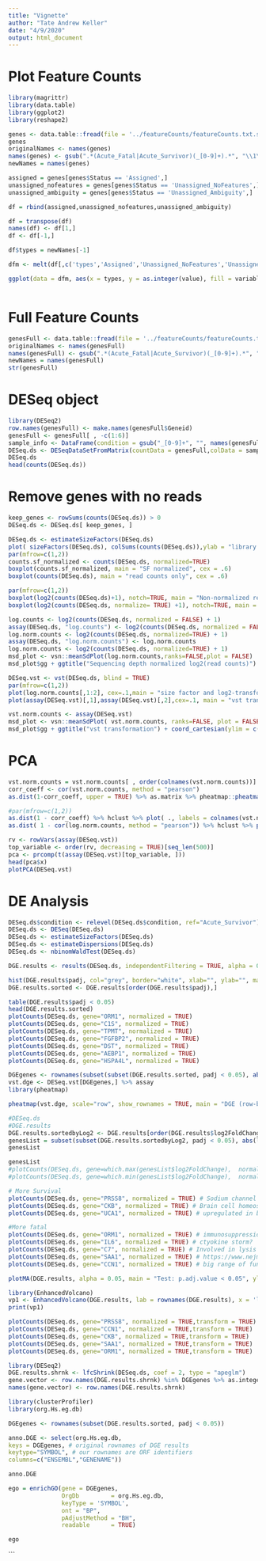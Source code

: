 ```yaml
---
title: "Vignette"
author: "Tate Andrew Keller"
date: "4/9/2020"
output: html_document
---
```


# Plot Feature Counts

```r

library(magrittr)
library(data.table)
library(ggplot2)
library(reshape2)

genes <- data.table::fread(file = '../featureCounts/featureCounts.txt.summary', header = TRUE)%>% as.data.frame
genes
originalNames <- names(genes)
names(genes) <- gsub(".*(Acute_Fatal|Acute_Survivor)(_[0-9]+).*", "\\1\\2", originalNames)
newNames = names(genes)

assigned = genes[genes$Status == 'Assigned',]
unassigned_nofeatures = genes[genes$Status == 'Unassigned_NoFeatures',]
unassigned_ambiguity = genes[genes$Status == 'Unassigned_Ambiguity',]

df = rbind(assigned,unassigned_nofeatures,unassigned_ambiguity)

df = transpose(df)
names(df) <- df[1,]
df <- df[-1,]

df$types = newNames[-1]

dfm <- melt(df[,c('types','Assigned','Unassigned_NoFeatures','Unassigned_Ambiguity')],id.vars = 1)

ggplot(data = dfm, aes(x = types, y = as.integer(value), fill = variable)) + geom_bar(stat='identity', position='dodge')



```

# Full Feature Counts

```r
genesFull <- data.table::fread(file = '../featureCounts/featureCounts.txt', header = TRUE)%>% as.data.frame
originalNames <- names(genesFull)
names(genesFull) <- gsub(".*(Acute_Fatal|Acute_Survivor)(_[0-9]+).*", "\\1\\2", originalNames)
newNames = names(genesFull)
str(genesFull)
```

# DESeq object

```r
library(DESeq2)
row.names(genesFull) <- make.names(genesFull$Geneid)
genesFull <- genesFull[ , -c(1:6)]
sample_info <- DataFrame(condition = gsub("_[0-9]+", "", names(genesFull)),row.names = names(genesFull) )
DESeq.ds <- DESeqDataSetFromMatrix(countData = genesFull,colData = sample_info,design = ~ condition)
DESeq.ds
head(counts(DESeq.ds))
```

# Remove genes with no reads

```r
keep_genes <- rowSums(counts(DESeq.ds)) > 0
DESeq.ds <- DESeq.ds[ keep_genes, ]
```


```r
DESeq.ds <- estimateSizeFactors(DESeq.ds) 
plot( sizeFactors(DESeq.ds), colSums(counts(DESeq.ds)),ylab = "library sizes", xlab = "size factors", cex = .6 )
par(mfrow=c(1,2))
counts.sf_normalized <- counts(DESeq.ds, normalized=TRUE)
boxplot(counts.sf_normalized, main = "SF normalized", cex = .6)
boxplot(counts(DESeq.ds), main = "read counts only", cex = .6)
```

```r
par(mfrow=c(1,2))
boxplot(log2(counts(DESeq.ds)+1), notch=TRUE, main = "Non-normalized read counts", ylab="log2(read counts)", cex = .6)
boxplot(log2(counts(DESeq.ds, normalize= TRUE) +1), notch=TRUE, main = "Size-factor-normalized read counts", ylab="log2(read counts)", cex = .6)
```

```r
log.counts <- log2(counts(DESeq.ds, normalized = FALSE) + 1)
assay(DESeq.ds, "log.counts") <- log2(counts(DESeq.ds, normalized = FALSE) + 1)
log.norm.counts <- log2(counts(DESeq.ds, normalized=TRUE) + 1)
assay(DESeq.ds, "log.norm.counts") <- log.norm.counts
log.norm.counts <- log2(counts(DESeq.ds, normalized=TRUE) + 1)
msd_plot <- vsn::meanSdPlot(log.norm.counts,ranks=FALSE,plot = FALSE)
msd_plot$gg + ggtitle("Sequencing depth normalized log2(read counts)") + ylab("standard deviation")
```


```r
DESeq.vst <- vst(DESeq.ds, blind = TRUE)
par(mfrow=c(1,2))
plot(log.norm.counts[,1:2], cex=.1,main = "size factor and log2-transformed")
plot(assay(DESeq.vst)[,1],assay(DESeq.vst)[,2],cex=.1, main = "vst transformed", xlab = colnames(assay(DESeq.vst[,1])), ylab = colnames(assay(DESeq.vst[,2])) )
```

```r
vst.norm.counts <- assay(DESeq.vst)
msd_plot <- vsn::meanSdPlot( vst.norm.counts, ranks=FALSE, plot = FALSE)
msd_plot$gg + ggtitle("vst transformation") + coord_cartesian(ylim = c(0,3))
```

# PCA

```r
vst.norm.counts = vst.norm.counts[ , order(colnames(vst.norm.counts))]
corr_coeff <- cor(vst.norm.counts, method = "pearson")
as.dist(1-corr_coeff, upper = TRUE) %>% as.matrix %>% pheatmap::pheatmap(., main = "Pearson correlation")
```

```r
#par(mfrow=c(1,2))
as.dist(1 - corr_coeff) %>% hclust %>% plot( ., labels = colnames(vst.norm.counts), main = "vst transformed read counts")
as.dist( 1 - cor(log.norm.counts, method = "pearson")) %>% hclust %>% plot( ., labels = colnames(log.norm.counts), main = "no vst")
```


```r
rv <- rowVars(assay(DESeq.vst))
top_variable <- order(rv, decreasing = TRUE)[seq_len(500)]
pca <- prcomp(t(assay(DESeq.vst)[top_variable, ]))
head(pca$x)
plotPCA(DESeq.vst)
```

# DE Analysis

```r
DESeq.ds$condition <- relevel(DESeq.ds$condition, ref="Acute_Survivor")
DESeq.ds <- DESeq(DESeq.ds)
DESeq.ds <- estimateSizeFactors(DESeq.ds)
DESeq.ds <- estimateDispersions(DESeq.ds)
DESeq.ds <- nbinomWaldTest(DESeq.ds)
```

```r
DGE.results <- results(DESeq.ds, independentFiltering = TRUE, alpha = 0.05)
```

```r
hist(DGE.results$padj, col="grey", border="white", xlab="", ylab="", main="frequencies of padj\n(all genes)", cex = 0.4)
DGE.results.sorted <- DGE.results[order(DGE.results$padj),]
```

```r
table(DGE.results$padj < 0.05)
head(DGE.results.sorted)
plotCounts(DESeq.ds, gene="ORM1", normalized = TRUE)
plotCounts(DESeq.ds, gene="C1S", normalized = TRUE)
plotCounts(DESeq.ds, gene="TPMT", normalized = TRUE)
plotCounts(DESeq.ds, gene="FGFBP2", normalized = TRUE)
plotCounts(DESeq.ds, gene="DST", normalized = TRUE)
plotCounts(DESeq.ds, gene="AEBP1", normalized = TRUE)
plotCounts(DESeq.ds, gene="HSPA4L", normalized = TRUE)

```

```r
DGEgenes <- rownames(subset(subset(DGE.results.sorted, padj < 0.05), abs(log2FoldChange) > 2.5 ))
vst.dge <- DESeq.vst[DGEgenes,] %>% assay
library(pheatmap)
```

```r
pheatmap(vst.dge, scale="row", show_rownames = TRUE, main = "DGE (row-based z-score)")
```

```r
#DESeq.ds
#DGE.results
DGE.results.sortedbyLog2 <- DGE.results[order(DGE.results$log2FoldChange),]
genesList = subset(subset(DGE.results.sortedbyLog2, padj < 0.05), abs(log2FoldChange) > 1.6 )
genesList
```

```r
genesList
#plotCounts(DESeq.ds, gene=which.max(genesList$log2FoldChange),  normalized = TRUE)
#plotCounts(DESeq.ds, gene=which.min(genesList$log2FoldChange),  normalized = TRUE)

# More Survival
plotCounts(DESeq.ds, gene="PRSS8", normalized = TRUE) # Sodium channel regulation https://www.nature.com/articles/hr20096
plotCounts(DESeq.ds, gene="CKB", normalized = TRUE) # Brain cell homeostasis? 
plotCounts(DESeq.ds, gene="UCA1", normalized = TRUE) # upregulated in bladder cancer? https://clincancerres.aacrjournals.org/content/12/16/4851

#More fatal
plotCounts(DESeq.ds, gene="ORM1", normalized = TRUE) # immunosuppression  https://www.ncbi.nlm.nih.gov/gene?Db=gene&Cmd=ShowDetailView&TermToSearch=5004
plotCounts(DESeq.ds, gene="IL6", normalized = TRUE) # ctyokine storm? 
plotCounts(DESeq.ds, gene="C7", normalized = TRUE) # Involved in lysis of pathogens, interesting that it is more present in fatal cases # https://www.genecards.org/cgi-bin/carddisp.pl?gene=C7
plotCounts(DESeq.ds, gene="SAA1", normalized = TRUE) # https://www.nejm.org/doi/10.1056/NEJM199902113400607
plotCounts(DESeq.ds, gene="CCN1", normalized = TRUE) # big range of functions, including immflamation, could be interesting to look into further https://www.genecards.org/cgi-bin/carddisp.pl?gene=CCN1
```


```r
plotMA(DGE.results, alpha = 0.05, main = "Test: p.adj.value < 0.05", ylim = c(-4,4))
```

```r
library(EnhancedVolcano)
vp1 <- EnhancedVolcano(DGE.results, lab = rownames(DGE.results), x = 'log2FoldChange', y = 'padj', pCutoff = 0.05, title = "Fatal / Survivor", ylim = c(1,7), xlim = c(-5,5))
print(vp1)
```

```r
plotCounts(DESeq.ds, gene="PRSS8", normalized = TRUE,transform = TRUE)
plotCounts(DESeq.ds, gene="CCN1", normalized = TRUE,transform = TRUE)
plotCounts(DESeq.ds, gene="CKB", normalized = TRUE,transform = TRUE)
plotCounts(DESeq.ds, gene="SAA1", normalized = TRUE,transform = TRUE)
plotCounts(DESeq.ds, gene="ORM1", normalized = TRUE,transform = TRUE)

```

```r
library(DESeq2)
DGE.results.shrnk <- lfcShrink(DESeq.ds, coef = 2, type = "apeglm")
gene.vector <- row.names(DGE.results.shrnk) %in% DGEgenes %>% as.integer
names(gene.vector) <- row.names(DGE.results.shrnk)
```

```r
library(clusterProfiler)
library(org.Hs.eg.db)

DGEgenes <- rownames(subset(DGE.results.sorted, padj < 0.05))

anno.DGE <- select(org.Hs.eg.db,
keys = DGEgenes, # original rownames of DGE results
keytype="SYMBOL", # our rownames are ORF identifiers
columns=c("ENSEMBL","GENENAME")) 

anno.DGE

ego = enrichGO(gene = DGEgenes,
               OrgDb         = org.Hs.eg.db,
               keyType = 'SYMBOL',
               ont = "BP",
               pAdjustMethod = "BH",
               readable      = TRUE)

ego

```



```